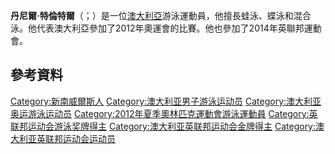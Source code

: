 {{blpunsourced|time=2015-06-14T10:27:27+00:00}}
{{expand|time=2015-06-14T10:27:27+00:00}}
'''丹尼爾·特倫特爾'''（{{lang-en|Daniel Tranter}}；{{bd|1992年|1月11日}}）是一位[[澳大利亞|澳大利亞]]游泳運動員，他擅長蛙泳、蝶泳和混合泳。他代表澳大利亞參加了2012年奧運會的比賽。他也參加了2014年英聯邦運動會。

==參考資料==
{{Reflist}}
{{DEFAULTSORT:Tranter, Daniel}}
[[Category:新南威爾斯人|Category:新南威爾斯人]]
[[Category:澳大利亚男子游泳运动员|Category:澳大利亚男子游泳运动员]]
[[Category:澳大利亚奥运游泳运动员|Category:澳大利亚奥运游泳运动员]]
[[Category:2012年夏季奧林匹克運動會游泳運動員|Category:2012年夏季奧林匹克運動會游泳運動員]]
[[Category:英联邦运动会游泳奖牌得主|Category:英联邦运动会游泳奖牌得主]]
[[Category:澳大利亚英联邦运动会金牌得主|Category:澳大利亚英联邦运动会金牌得主]]
[[Category:澳大利亚英联邦运动会运动员|Category:澳大利亚英联邦运动会运动员]]